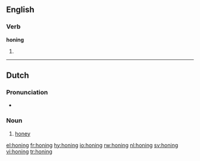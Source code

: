 ==English==

===Verb===
'''honing'''

# {{present participle of|[[hone]]}}

----

==Dutch==

===Pronunciation===
*{{audio|Nl-honing.ogg|audio}}

===Noun===
{{infl|nl|noun|g=m}}

# [[honey]]

[[el:honing]]
[[fr:honing]]
[[hy:honing]]
[[io:honing]]
[[rw:honing]]
[[nl:honing]]
[[sv:honing]]
[[vi:honing]]
[[tr:honing]]